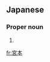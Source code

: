 ==Japanese==
{{ja-kanjitab|みや|もと}}

===Proper noun===
{{ja-pos|proper|みやもと}}

# {{surname|lang=ja|sort=みやもと}}

[[fr:宮本]]